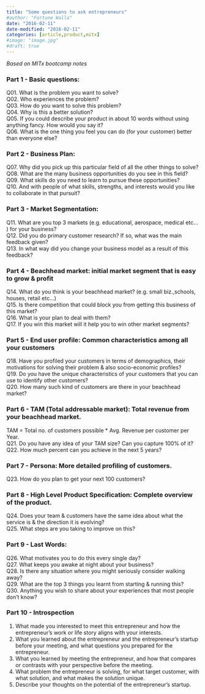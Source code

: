```yaml
---
title: "Some questions to ask entrepreneurs"
#author: "Fortune Walla"
date: "2016-02-11"
date-modified: "2016-02-11"
categories: [article,product,mitx]
#image: "image.jpg"
#draft: true
---
```

*Based on MITx bootcamp notes*

### Part 1 - Basic questions:
Q01. What is the problem you want to solve?  
Q02. Who experiences the problem?  
Q03. How do you want to solve this problem?  
Q04. Why is this a better solution?  
Q05. If you could describe your product in about 10 words without using anything fancy. How would you say it?  
Q06. What is the one thing you feel you can do (for your customer) better than everyone else?  

### Part 2 - Business Plan:
Q07. Why did you pick up this particular field of all the other things to solve?  
Q08. What are the many business opportunities do you see in this field?  
Q09. What skills do you need to learn to pursue these opportunities?  
Q10. And with people of what skills, strengths, and interests would you like to collaborate in that pursuit?  

### Part 3 - Market Segmentation:
Q11. What are you top 3 markets (e.g. educational, aerospace, medical etc... ) for your business?  
Q12. Did you do primary customer research? If so, what was the main feedback given?  
Q13. In what way did you change your business model as a result of this feedback?  

### Part 4 - Beachhead market: initial market segment that is easy to grow & profit
Q14. What do you think is your beachhead market? (e.g. small biz.,schools, houses, retail etc...)  
Q15. Is there competition that could block you from getting this business of this market?  
Q16. What is your plan to deal with them?  
Q17. If you win this market will it help you to win other market segments?  

### Part 5 - End user profile: Common characteristics among all your customers
Q18. Have you profiled your customers in terms of demographics, their motivations for solving their problem & also socio-economic profiles?  
Q19. Do you have the unique characteristics of your customers that you can use to identify other customers?  
Q20. How many such kind of customers are there in your beachhead market?  

### Part 6 - TAM (Total addressable market): Total revenue from your beachhead market.
TAM = Total no. of customers possible * Avg. Revenue per customer per Year.  
Q21. Do you have any idea of your TAM size? Can you capture 100% of it?  
Q22. How much percent can you achieve in the next 5 years?  

### Part 7 - Persona: More detailed profiling of customers.
Q23. How do you plan to get your next 100 customers?  

### Part 8 - High Level Product Specification: Complete overview of the product.
Q24. Does your team & customers have the same idea about what the service is & the direction it is evolving?  
Q25. What steps are you taking to improve on this?  
 
### Part 9 - Last Words:
Q26. What motivates you to do this every single day?  
Q27. What keeps you awake at night about your business?  
Q28. Is there any situation where you might seriously consider walking away?  
Q29. What are the top 3 things you learnt from starting & running this?  
Q30. Anything you wish to share about your experiences that most people don't know?  

### Part 10 - Introspection

1. What made you interested to meet this entrepreneur and how the entrepreneur’s work or life story aligns with your interests.
2. What you learned about the entrepreneur and the entrepreneur’s startup before your meeting, and what questions you prepared for the entrepreneur.
3. What you learned by meeting the entrepreneur, and how that compares or contrasts with your perspective before the meeting. 
4. What problem the entrepreneur is solving, for what target customer, with what solution, and what makes the solution unique.
5. Describe your thoughts on the potential of the entrepreneur’s startup.
